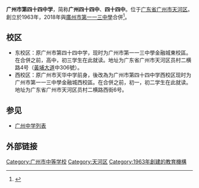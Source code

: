 '''广州市第四十四中学'''，简称'''广州四十四中'''、'''四十四中'''。位于[[广东省|广东省]][[广州市|广州市]][[天河区|天河区]]。創立於1963年，2018年與[[廣州市第一一三中學|廣州市第一一三中學]]合併<ref>{{cite news|url=http://new.qq.com/omn/20180516/20180516B1O3OH.html|title=广州两中学合并！版图将扩大至6校区，高中部设2个“华附班”|work=腾讯|date=2018-05-16|url-status=dead|access-date=2018-05-19|archive-date=2020-03-28|archive-url=https://web.archive.org/web/20200328182629/https://new.qq.com/omn/20180516/20180516B1O3OH.html}}</ref>。

== 校区 ==
*东校区：原广州市第四十四中学，现时为广州市第一一三中學金融城東校區。在合併之前，高中，初三学生在此就读。地址为广东省广州市天河区员村二横路4号（[[黃埔大道|黃埔大道]]中306號）。
*西校区：原广州市天华中学前身，後改為为广州市第四十四中学西校区现时为广州市第一一三中學金融城西校區。在合併之前，初一，初二学生在此就读。地址为广东省广州市天河区员村二横路西街6号。

== 参见 ==
* [[广州中学列表|广州中学列表]]

== 外部链接 ==

{{GZ-stub}}

[[Category:广州市中等学校|Category:广州市中等学校]]
[[Category:天河区|Category:天河区]]
[[Category:1963年創建的教育機構|Category:1963年創建的教育機構]]